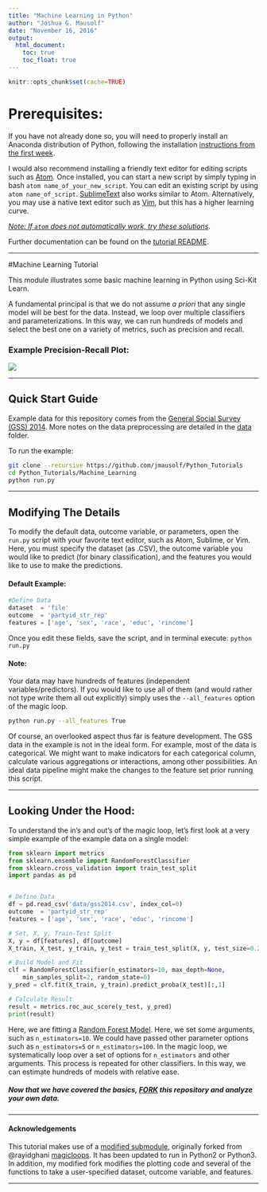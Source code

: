 ```yaml
---
title: "Machine Learning in Python"
author: "Joshua G. Mausolf"
date: "November 16, 2016"
output:
  html_document:
    toc: true
    toc_float: true
---
```


```r
knitr::opts_chunk$set(cache=TRUE)
```


# Prerequisites:

If you have not already done so, you will need to properly install an Anaconda distribution of Python, following the installation [instructions from the first week](https://uc-cfss.github.io/setup00.html).

I would also recommend installing a friendly text editor for editing scripts such as [Atom](https://atom.io). Once installed, you can start a new script by simply typing in bash `atom name_of_your_new_script`. You can edit an existing script by using `atom name_of_script`. [SublimeText](https://www.sublimetext.com) also works similar to Atom. Alternatively, you may use a native text editor such as [Vim](https://www.linux.com/learn/vim-101-beginners-guide-vim), but this has a higher learning curve.

[*Note: If `atom` does not automatically work, try these solutions*](http://stackoverflow.com/questions/22390709/open-atom-editor-from-command-line).

Further documentation can be found on the [tutorial README](https://github.com/jmausolf/Python_Tutorials/tree/master/Machine_Learning).

---


#Machine Learning Tutorial

This module illustrates some basic machine learning in Python using Sci-Kit Learn.

A fundamental principal is that we do not assume *a priori* that any single model will be best for the data. Instead, we loop over multiple classifiers and parameterizations. In this way, we can run hundreds of models and select the best one on a variety of metrics, such as precision and recall.

### Example Precision-Recall Plot:

![](results/example.png)

---

## Quick Start Guide

Example data for this repository comes from the [General Social Survey (GSS) 2014](http://gss.norc.org/get-the-data/stata). More notes on the data preprocessing are detailed in the [data](data/) folder.

To run the example:

```bash
git clone --recursive https://github.com/jmausolf/Python_Tutorials
cd Python_Tutorials/Machine_Learning
python run.py
```

---

## Modifying The Details

To modify the default data, outcome variable, or parameters, open the `run.py` script with your favorite text editor, such as Atom, Sublime, or Vim. Here, you must specify the dataset (as .CSV), the outcome variable you would like to predict (for binary classification), and the features you would like to use to make the predictions.

#### Default Example:

```python
#Define Data
dataset  = 'file'
outcome  = 'partyid_str_rep'
features = ['age', 'sex', 'race', 'educ', 'rincome']
```

Once you edit these fields, save the script, and in terminal execute: `python run.py`

#### Note:

Your data may have hundreds of features (independent variables/predictors). If you would like to use all of them (and would rather not type write them all out explicitly) simply uses the `--all_features` option of the magic loop.

```bash
python run.py --all_features True
```

Of course, an overlooked aspect thus far is feature development. The GSS data in the example is not in the ideal form. For example, most of the data is categorical. We might want to make indicators for each categorical column, calculate various aggregations or interactions, among other possibilities. An ideal data pipeline might make the changes to the feature set prior running this script.

---

## Looking Under the Hood:

To understand the in's and out's of the magic loop, let's first look at a very simple example of the example data on a single model:

```python
from sklearn import metrics
from sklearn.ensemble import RandomForestClassifier
from sklearn.cross_validation import train_test_split
import pandas as pd


# Define Data
df = pd.read_csv('data/gss2014.csv', index_col=0)
outcome  = 'partyid_str_rep'
features = ['age', 'sex', 'race', 'educ', 'rincome']

# Set, X, y, Train-Test Split
X, y = df[features], df[outcome]
X_train, X_test, y_train, y_test = train_test_split(X, y, test_size=0.2, random_state=0)

# Build Model and Fit
clf = RandomForestClassifier(n_estimators=10, max_depth=None,
    min_samples_split=2, random_state=0)
y_pred = clf.fit(X_train, y_train).predict_proba(X_test)[:,1]

# Calculate Result
result = metrics.roc_auc_score(y_test, y_pred)
print(result)
```

Here, we are fitting a [Random Forest Model](http://scikit-learn.org/stable/modules/generated/sklearn.ensemble.RandomForestClassifier.html#sklearn.ensemble.RandomForestClassifier). Here, we set some arguments, such as `n_estimators=10`. We could have passed other parameter options such as `n_estimators=5` or `n_estimators=100`. In the magic loop, we systematically loop over a set of options for `n_estimators` and other arguments. This process is repeated for other classifiers. In this way, we can estimate hundreds of models with relative ease.


##### Now that we have covered the basics, [FORK](https://github.com/jmausolf/Python_Tutorials/blob/master/README.md#fork-destination-box) this repository and analyze your own data.


---

#### Acknowledgements

This tutorial makes use of a [modified submodule](https://github.com/jmausolf/magicloops), originally forked from @rayidghani [magicloops](https://github.com/rayidghani/magicloops). It has been updated to run in Python2 or Python3. In addition, my modified fork modifies the plotting code and several of the functions to take a user-specified dataset, outcome variable, and features.


---